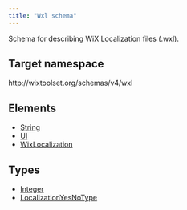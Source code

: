 ```yaml
---
title: "Wxl schema"
---
```


Schema for describing WiX Localization files (.wxl).

## Target namespace

http&#58;//wixtoolset.org/schemas/v4/wxl

## Elements

- [String](string/)
- [UI](ui/)
- [WixLocalization](wixlocalization/)

## Types

- [Integer](integer/)
- [LocalizationYesNoType](localizationyesnotype/)
